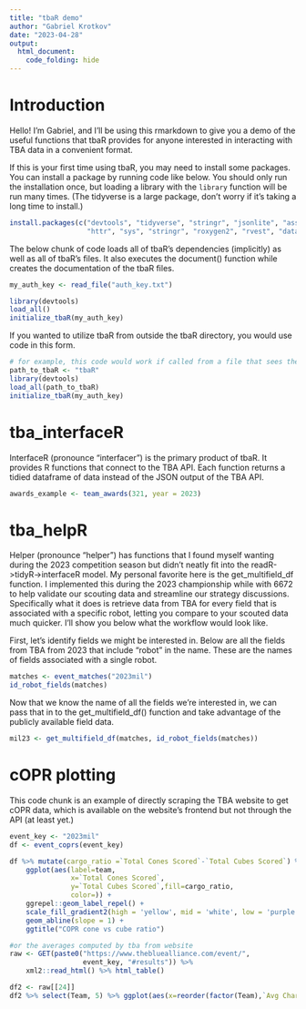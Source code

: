 ```yaml
---
title: "tbaR demo"
author: "Gabriel Krotkov"
date: "2023-04-28"
output: 
  html_document:
    code_folding: hide
---
```


# Introduction

Hello! I'm Gabriel, and I'll be using this rmarkdown to give you a demo of the useful functions that tbaR provides for anyone interested in interacting with TBA data in a convenient format. 

If this is your first time using tbaR, you may need to install some packages. You can install a package by running code like below. You should only run the installation once, but loading a library with the `library` function will be run many times. (The tidyverse is a large package, don't worry if it's taking a long time to install.)

```r
install.packages(c("devtools", "tidyverse", "stringr", "jsonlite", "assertthat" 
                   "httr", "sys", "stringr", "roxygen2", "rvest", "data.table"))
```

The below chunk of code loads all of tbaR's dependencies (implicitly) as well as all of tbaR's files. It also executes the document() function while creates the documentation of the tbaR files.

```r
my_auth_key <- read_file("auth_key.txt")
```


```r
library(devtools)
load_all()
initialize_tbaR(my_auth_key)
```

If you wanted to utilize tbaR from outside the tbaR directory, you would use code in this form.

```r
# for example, this code would work if called from a file that sees the directory "tbaR"
path_to_tbaR <- "tbaR"
library(devtools)
load_all(path_to_tbaR)
initialize_tbaR(my_auth_key)
```

# tba_interfaceR

InterfaceR (pronounce "interfacer") is the primary product of tbaR. It provides R functions that connect to the TBA API. Each function returns a tidied dataframe of data instead of the JSON output of the TBA API.

```r
awards_example <- team_awards(321, year = 2023)


```

# tba_helpR

Helper (pronounce "helper") has functions that I found myself wanting during the 2023 competition season but didn't neatly fit into the readR->tidyR->interfaceR model. My personal favorite here is the get_multifield_df function. I implemented this during the 2023 championship while with 6672 to help validate our scouting data and streamline our strategy discussions. Specifically what it does is retrieve data from TBA for every field that is associated with a specific robot, letting you compare to your scouted data much quicker. I'll show you below what the workflow would look like.

First, let's identify fields we might be interested in. Below are all the fields from TBA from 2023 that include "robot" in the name. These are the names of fields associated with a single robot.

```r
matches <- event_matches("2023mil")
id_robot_fields(matches)
```

Now that we know the name of all the fields we're interested in, we can pass that in to the get_multifield_df() function and take advantage of the publicly available field data.

```r
mil23 <- get_multifield_df(matches, id_robot_fields(matches))
```

# cOPR plotting

This code chunk is an example of directly scraping the TBA website to get cOPR data, which is available on the website's frontend but not through the API (at least yet.)

```r
event_key <- "2023mil"
df <- event_coprs(event_key)

df %>% mutate(cargo_ratio =`Total Cones Scored`-`Total Cubes Scored`) %>% 
    ggplot(aes(label=team,
               x=`Total Cones Scored`, 
               y=`Total Cubes Scored`,fill=cargo_ratio,
               color=)) + 
    ggrepel::geom_label_repel() + 
    scale_fill_gradient2(high = 'yellow', mid = 'white', low = 'purple') +
    geom_abline(slope = 1) +
    ggtitle("COPR cone vs cube ratio")

#or the averages computed by tba from website
raw <- GET(paste0("https://www.thebluealliance.com/event/", 
                  event_key, "#results")) %>%
    xml2::read_html() %>% html_table()

df2 <- raw[[24]]
df2 %>% select(Team, 5) %>% ggplot(aes(x=reorder(factor(Team),`Avg Charge Station`),y=`Avg Charge Station`))+ geom_col() + coord_flip() +labs(y='team',caption='source: TBA 2023txfor website https://www.thebluealliance.com/event/2023txfor#results')
```
